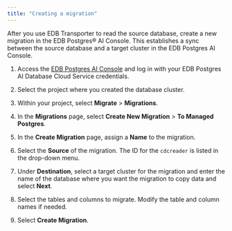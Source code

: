 ```yaml
---
title: "Creating a migration"
---
```


After you use EDB Transporter to read the source database, create a new migration in the EDB Postgres® AI Console. 
This establishes a sync between the source database and a target cluster in the EDB Postgres AI Console. 

1.  Access the [EDB Postgres AI Console](https://portal.biganimal.com) and log in with your EDB Postgres AI Database Cloud Service credentials.

1.  Select the project where you created the database cluster. 

1.  Within your project, select **Migrate** > **Migrations**. 

1.  In the **Migrations** page, select **Create New Migration** > **To Managed Postgres**.

1.  In the **Create Migration** page, assign a **Name** to the migration. 

1.  Select the **Source** of the migration. The ID for the `cdcreader` is listed in the drop-down menu. 

1.  Under **Destination**, select a target cluster for the migration and enter the name of the database where you want the migration to copy data and select **Next**. 

1.  Select the tables and columns to migrate. Modify the table and column names if needed.

1.  Select **Create Migration**.